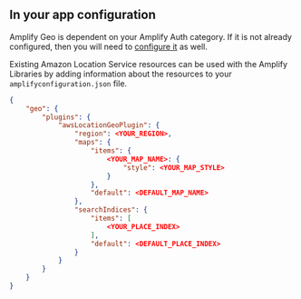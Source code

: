 ## In your app configuration

Amplify Geo is dependent on your Amplify Auth category. If it is not already configured, then you will need to [configure it](/lib-v1/auth/existing-resources) as well.

Existing Amazon Location Service resources can be used with the Amplify Libraries by adding information about the resources to your `amplifyconfiguration.json` file.

```json
{
    "geo": {
        "plugins": {
            "awsLocationGeoPlugin": {
                "region": <YOUR_REGION>,
                "maps": {
                    "items": {
                        <YOUR_MAP_NAME>: {
                            "style": <YOUR_MAP_STYLE>
                        }
                    },
                    "default": <DEFAULT_MAP_NAME>
                },
                "searchIndices": {
                    "items": [
                        <YOUR_PLACE_INDEX>
                    ],
                    "default": <DEFAULT_PLACE_INDEX>
                }
            }
        }
    }
}
```
